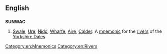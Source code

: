 ==English==

==={{acronym-old}}===
'''SUNWAC'''

# [[Swale]], [[Ure]], [[Nidd]], [[Wharfe]], [[Aire]], [[Calder]]: A [[mnemonic]] for the [[rivers]] of the [[w:Yorkshire Dales|Yorkshire Dales]].

[[Category:en:Mnemonics]]
[[Category:en:Rivers]]